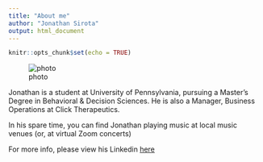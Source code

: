 ```yaml
---
title: "About me"
author: "Jonathan Sirota"
output: html_document
---
```


```r
knitr::opts_chunk$set(echo = TRUE)
```

![photo](https://user-images.githubusercontent.com/81780751/115785681-c70a7680-a38d-11eb-8ac3-5f66f773855c.jpeg)

Jonathan is a student at University of Pennsylvania, pursuing a Master's Degree
in Behavioral & Decision Sciences. He is also a Manager, Business Operations at
Click Therapeutics. 

In his spare time, you can find Jonathan playing music at local music venues
(or, at virtual Zoom concerts)

For more info, please view his Linkedin [here](https://www.linkedin.com/in/jonathan-sirota/)

